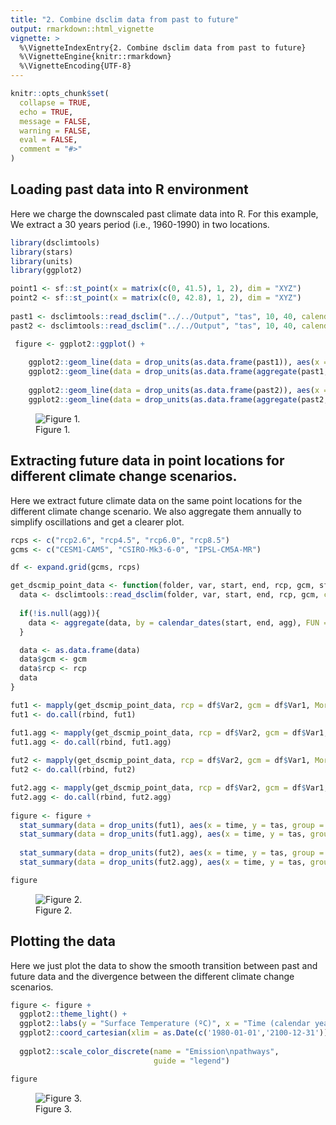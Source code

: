 ```yaml
---
title: "2. Combine dsclim data from past to future"
output: rmarkdown::html_vignette
vignette: >
  %\VignetteIndexEntry{2. Combine dsclim data from past to future}
  %\VignetteEngine{knitr::rmarkdown}
  %\VignetteEncoding{UTF-8}
---
```


```r
knitr::opts_chunk$set(
  collapse = TRUE,
  echo = TRUE,
  message = FALSE,
  warning = FALSE,
  eval = FALSE,
  comment = "#>"
)
```

## Loading past data into R environment

Here we charge the downscaled past climate data into R. For this example, We extract a 30 years period (i.e., 1960-1990) in two locations.

```r
library(dsclimtools)
library(stars)
library(units)
library(ggplot2)

point1 <- sf::st_point(x = matrix(c(0, 41.5), 1, 2), dim = "XYZ")
point2 <- sf::st_point(x = matrix(c(0, 42.8), 1, 2), dim = "XYZ")
  
past1 <- dsclimtools::read_dsclim("../../Output", "tas", 10, 40, calendar_dates = TRUE, sf = point1, proxy = FALSE)
past2 <- dsclimtools::read_dsclim("../../Output", "tas", 10, 40, calendar_dates = TRUE, sf = point2, proxy = FALSE)

 figure <- ggplot2::ggplot() +
    
    ggplot2::geom_line(data = drop_units(as.data.frame(past1)), aes(x = time, y = tas), color = "#56B4E9", alpha = 0.3) + 
    ggplot2::geom_line(data = drop_units(as.data.frame(aggregate(past1, by = calendar_dates(10, 41, "1 year"), FUN = mean, na.rm = TRUE))), aes(x = time, y = tas), color = "#56B4E9") + 
    
    ggplot2::geom_line(data = drop_units(as.data.frame(past2)), aes(x = time, y = tas), color = "#E69F00", alpha = 0.3) + 
    ggplot2::geom_line(data = drop_units(as.data.frame(aggregate(past2, by = calendar_dates(10, 41, "1 year"), FUN = mean, na.rm = TRUE))), aes(x = time, y = tas), color = "#E69F00")
```

![Figure 1.](figures/a2/a2_fig_past.png)

## Extracting future data in point locations for different climate change scenarios.

Here we extract future climate data on the same point locations for the different climate change scenario. We also aggregate them annually to simplify oscillations and get a clearer plot.

```r

rcps <- c("rcp2.6", "rcp4.5", "rcp6.0", "rcp8.5")
gcms <- c("CESM1-CAM5", "CSIRO-Mk3-6-0", "IPSL-CM5A-MR")

df <- expand.grid(gcms, rcps)

get_dscmip_point_data <- function(folder, var, start, end, rcp, gcm, sf, agg = NULL){
  data <- dsclimtools::read_dsclim(folder, var, start, end, rcp, gcm, calendar_dates = TRUE, sf, proxy = FALSE)
  
  if(!is.null(agg)){
    data <- aggregate(data, by = calendar_dates(start, end, agg), FUN = mean, na.rm = TRUE)
  } 

  data <- as.data.frame(data)
  data$gcm <- gcm
  data$rcp <- rcp
  data
} 

fut1 <- mapply(get_dscmip_point_data, rcp = df$Var2, gcm = df$Var1, MoreArgs = list(folder = "../../Output", var = "tas", start = 41, end = 150, sf = point1), SIMPLIFY = FALSE)
fut1 <- do.call(rbind, fut1)

fut1.agg <- mapply(get_dscmip_point_data, rcp = df$Var2, gcm = df$Var1, MoreArgs = list(folder = "../../Output", var = "tas", start = 41, end = 150, sf = point1, agg = "1 year"), SIMPLIFY = FALSE)
fut1.agg <- do.call(rbind, fut1.agg)
  
fut2 <- mapply(get_dscmip_point_data, rcp = df$Var2, gcm = df$Var1, MoreArgs = list(folder = "../../Output", var = "tas", start = 41, end = 150, sf = point2), SIMPLIFY = FALSE)
fut2 <- do.call(rbind, fut2)

fut2.agg <- mapply(get_dscmip_point_data, rcp = df$Var2, gcm = df$Var1, MoreArgs = list(folder = "../../Output", var = "tas", start = 41, end = 150, sf = point2, agg = "1 year"), SIMPLIFY = FALSE)
fut2.agg <- do.call(rbind, fut2.agg)
  
figure <- figure + 
  stat_summary(data = drop_units(fut1), aes(x = time, y = tas, group = rcp, color = rcp), fun = mean, geom = 'line', alpha = 0.3) +
  stat_summary(data = drop_units(fut1.agg), aes(x = time, y = tas, group = rcp, color = rcp), fun = mean, geom = 'line') +
  
  stat_summary(data = drop_units(fut2), aes(x = time, y = tas, group = rcp, color = rcp), fun = mean, geom = 'line', alpha = 0.3) +
  stat_summary(data = drop_units(fut2.agg), aes(x = time, y = tas, group = rcp, color = rcp), fun = mean, geom = 'line')

figure
```

![Figure 2.](figures/a2/a2_fig_past_future.png)

## Plotting the data

Here we just plot the data to show the smooth transition between past and future data and the divergence between the different climate change scenarios.

```r
figure <- figure +
  ggplot2::theme_light() +
  ggplot2::labs(y = "Surface Temperature (ºC)", x = "Time (calendar years)") +
  ggplot2::coord_cartesian(xlim = as.Date(c('1980-01-01','2100-12-31'))) +
    
  ggplot2::scale_color_discrete(name = "Emission\npathways",
                                guide = "legend")

figure 


```
![Figure 3. ](figures/a2/a2_fig_beautified.png)
